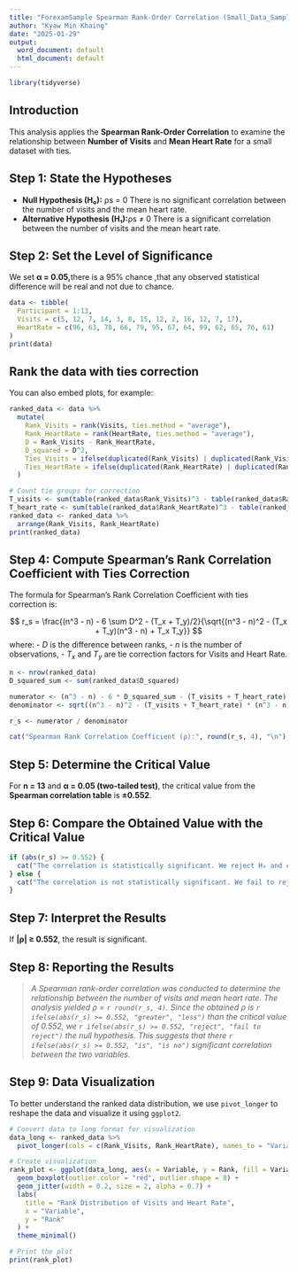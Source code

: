 ```yaml
---
title: "ForexamSample Spearman Rank-Order Correlation (Small_Data_Samples _with _Ties)"
author: "Kyaw Min Khaing"
date: "2025-01-29"
output:
  word_document: default
  html_document: default
---
```


```r
library(tidyverse)
```

## Introduction

This analysis applies the **Spearman Rank-Order Correlation** to examine the relationship between **Number of Visits** and **Mean Heart Rate** for a small dataset with ties.

## Step 1: State the Hypotheses

-   **Null Hypothesis (H₀):** ρs = 0 There is no significant correlation between the number of visits and the mean heart rate.
-   **Alternative Hypothesis (H₁):**ρs ≠ 0 There is a significant correlation between the number of visits and the mean heart rate.

## Step 2: Set the Level of Significance

We set **α = 0.05,**there is a 95% chance ,that any observed statistical difference will be real and not due to chance.

```r
data <- tibble(
  Participant = 1:13,
  Visits = c(5, 12, 7, 14, 3, 8, 15, 12, 2, 16, 12, 7, 17),
  HeartRate = c(96, 63, 78, 66, 79, 95, 67, 64, 99, 62, 65, 76, 61)
)
print(data)
```

## Rank the data with ties correction

You can also embed plots, for example:

```r
ranked_data <- data %>%
  mutate(
    Rank_Visits = rank(Visits, ties.method = "average"),
    Rank_HeartRate = rank(HeartRate, ties.method = "average"),
    D = Rank_Visits - Rank_HeartRate,
    D_squared = D^2,
    Ties_Visits = ifelse(duplicated(Rank_Visits) | duplicated(Rank_Visits, fromLast = TRUE), TRUE, FALSE),
    Ties_HeartRate = ifelse(duplicated(Rank_HeartRate) | duplicated(Rank_HeartRate, fromLast = TRUE), TRUE, FALSE)
  )

# Count tie groups for correction
T_visits <- sum(table(ranked_data$Rank_Visits)^3 - table(ranked_data$Rank_Visits)) / 12
T_heart_rate <- sum(table(ranked_data$Rank_HeartRate)^3 - table(ranked_data$Rank_HeartRate)) / 12
ranked_data <- ranked_data %>%
  arrange(Rank_Visits, Rank_HeartRate)
print(ranked_data)

```

## Step 4: Compute Spearman's Rank Correlation Coefficient with Ties Correction

The formula for Spearman's Rank Correlation Coefficient with ties correction is:

$$
 r_s = \frac{(n^3 - n) - 6 \sum D^2 - (T_x + T_y)/2}{\sqrt{(n^3 - n)^2 - (T_x + T_y)(n^3 - n) + T_x T_y}}
$$ where: - $D$ is the difference between ranks, - $n$ is the number of observations, - $T_x$ and $T_y$ are tie correction factors for Visits and Heart Rate.

```r
n <- nrow(ranked_data)
D_squared_sum <- sum(ranked_data$D_squared)

numerator <- (n^3 - n) - 6 * D_squared_sum - (T_visits + T_heart_rate) / 2
denominator <- sqrt((n^3 - n)^2 - (T_visits + T_heart_rate) * (n^3 - n) + T_visits * T_heart_rate)

r_s <- numerator / denominator

cat("Spearman Rank Correlation Coefficient (ρ):", round(r_s, 4), "\n")
```

## Step 5: Determine the Critical Value

For **n = 13** and **α = 0.05 (two-tailed test)**, the critical value from the **Spearman correlation table** is **±0.552**.

## Step 6: Compare the Obtained Value with the Critical Value

```r
if (abs(r_s) >= 0.552) {
  cat("The correlation is statistically significant. We reject H₀ and conclude there is a significant correlation.\n")
} else {
  cat("The correlation is not statistically significant. We fail to reject H₀.\n")
}
```

## Step 7: Interpret the Results

If **\|ρ\| ≥ 0.552**, the result is significant.

## Step 8: Reporting the Results

> *A Spearman rank-order correlation was conducted to determine the relationship between the number of visits and mean heart rate. The analysis yielded ρ = `r round(r_s, 4)`. Since the obtained ρ is `r ifelse(abs(r_s) >= 0.552, "greater", "less")` than the critical value of 0.552, we `r ifelse(abs(r_s) >= 0.552, "reject", "fail to reject")` the null hypothesis. This suggests that there `r ifelse(abs(r_s) >= 0.552, "is", "is no")` significant correlation between the two variables.*

## Step 9: Data Visualization

To better understand the ranked data distribution, we use `pivot_longer` to reshape the data and visualize it using `ggplot2`.

```r
# Convert data to long format for visualization
data_long <- ranked_data %>%
  pivot_longer(cols = c(Rank_Visits, Rank_HeartRate), names_to = "Variable", values_to = "Rank")

# Create visualization
rank_plot <- ggplot(data_long, aes(x = Variable, y = Rank, fill = Variable)) +
  geom_boxplot(outlier.color = "red", outlier.shape = 8) +
  geom_jitter(width = 0.2, size = 2, alpha = 0.7) +
  labs(
    title = "Rank Distribution of Visits and Heart Rate",
    x = "Variable",
    y = "Rank"
  ) +
  theme_minimal()

# Print the plot
print(rank_plot)
```
